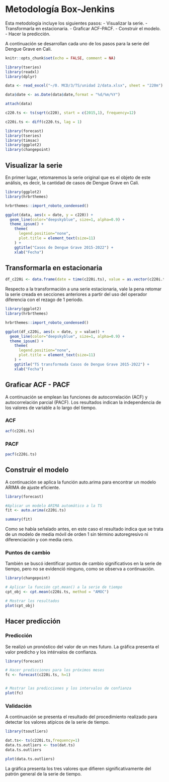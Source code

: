 # Metodología Box-Jenkins

Esta metodología incluye los siguientes pasos:
- Visualizar la serie.
- Transformarla en estacionaria.
- Graficar ACF-PACF.
- Construir el modelo.
- Hacer la predicción.


A continuación se desarrollan cada uno de los pasos para la serie del Dengue Grave en Cali.

```r
knitr::opts_chunk$set(echo = FALSE, comment = NA)
```


```r

library(tseries)
library(readxl)
library(dplyr)

data <- read_excel("~/0. MCD/3/TS/unidad 2/data.xlsx", sheet = "220m")

data$date <- as.Date(data$date,format = "%d/%m/%Y")

attach(data)

c220.ts <- ts(sqrt(c220), start = c(2015,1), frequency=12)

c220i.ts <- diff(c220.ts, lag = 1)

```


```r

library(forecast)
library(tseries)
library(timsac)
library(ggplot2)
library(changepoint)

```


## Visualizar la serie

En primer lugar, retomaremos la serie original que es el objeto de este análisis, es decir, la cantidad de casos de Dengue Grave en Cali.

```r

library(ggplot2)
library(hrbrthemes)

hrbrthemes::import_roboto_condensed()

ggplot(data, aes(x = date, y = c220)) + 
  geom_line(color="deepskyblue", size=1, alpha=0.9) + 
  theme_ipsum() +
    theme(
      legend.position="none",
      plot.title = element_text(size=11)
    ) +
    ggtitle("Casos de Dengue Grave 2015-2022") +
    xlab("Fecha")

```

## Transformarla en estacionaria

```r

df_c220i <- data.frame(date = time(c220i.ts), value = as.vector(c220i.ts))

```


Respecto a la transformación a una serie estacionaria, vale la pena retomar la serie creada en secciones anteriores a partir del uso del operador diferencia con el rezago de 1 periodo.


```r

library(ggplot2)
library(hrbrthemes)

hrbrthemes::import_roboto_condensed()

ggplot(df_c220i, aes(x = date, y = value)) + 
  geom_line(color="deepskyblue", size=1, alpha=0.9) + 
  theme_ipsum() +
    theme(
      legend.position="none",
      plot.title = element_text(size=11)
    ) +
    ggtitle("TS transformada Casos de Dengue Grave 2015-2022") +
    xlab("Fecha")

```

## Graficar ACF - PACF

A continuación se emplean las funciones de autocorrelación (ACF) y autocorrelación parcial (PACF). Los resultados indican la independencia de los valores de variable a lo largo del tiempo. 

### ACF

```r

acf(c220i.ts)

```


### PACF

```r

pacf(c220i.ts)

```



## Construir el modelo

A continuación se aplica la función auto.arima para encontrar un modelo ARIMA de ajuste eficiente.

```r

library(forecast)

#Aplicar un modelo ARIMA automático a la TS
fit <- auto.arima(c220i.ts)

summary(fit)

```


Como se había señalado antes, en este caso el resultado indica que se trata de un modelo de media móvil de orden 1 sin término autoregresivo ni diferenciación y con media cero.




### Puntos de cambio

También se buscó identificar puntos de cambio significativos en la serie de tiempo, pero no se evidenció ninguno, como se observa a continuación.

```r

library(changepoint)

# Aplicar la función cpt.mean() a la serie de tiempo
cpt_obj <- cpt.mean(c220i.ts, method = "AMOC")

# Mostrar los resultados
plot(cpt_obj)

```




## Hacer predicción


### Predicción

Se realizó un pronóstico del valor de un mes futuro. La gráfica presenta el valor predicho y los intérvalos de confianza.


```r

library(forecast)

# Hacer predicciones para los próximos meses
fc <- forecast(c220i.ts, h=1)


# Mostrar las predicciones y los intervalos de confianza
plot(fc)

```



### Validación

A continuación se presenta el resultado del procedimiento realizado para detectar los valores atípicos de la serie de tiempo.

```r

library(tsoutliers)

dat.ts<- ts(c220i.ts,frequency=1)
data.ts.outliers <- tso(dat.ts)
data.ts.outliers

```


```r

plot(data.ts.outliers)

```


La gráfica presenta los tres valores que difieren significativamente del patrón general de la serie de tiempo.
